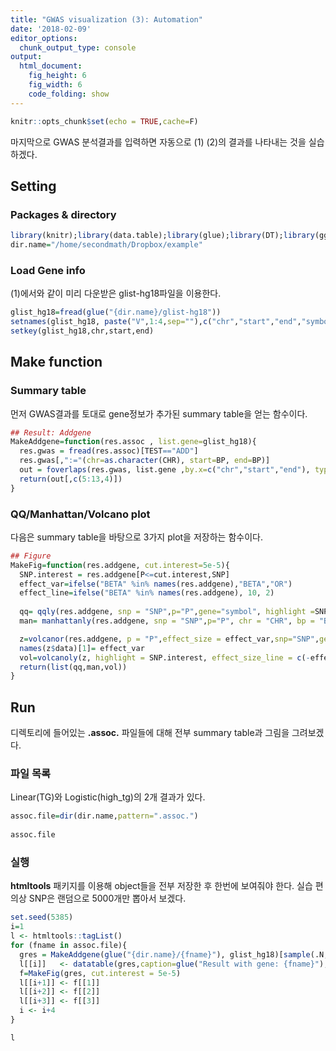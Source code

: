 ```yaml
---
title: "GWAS visualization (3): Automation"
date: '2018-02-09'
editor_options: 
  chunk_output_type: console
output: 
  html_document: 
    fig_height: 6
    fig_width: 6
    code_folding: show
---
```


```r
knitr::opts_chunk$set(echo = TRUE,cache=F)
```

마지막으로 GWAS 분석결과를 입력하면 자동으로 (1) (2)의 결과를 나타내는 것을 실습하겠다. 

## Setting
### Packages & directory
```r
library(knitr);library(data.table);library(glue);library(DT);library(ggplot2);library(manhattanly)
dir.name="/home/secondmath/Dropbox/example"

```


### Load Gene info

(1)에서와 같이 미리 다운받은 glist-hg18파일을 이용한다. 
```r
glist_hg18=fread(glue("{dir.name}/glist-hg18"))
setnames(glist_hg18, paste("V",1:4,sep=""),c("chr","start","end","symbol"))
setkey(glist_hg18,chr,start,end)
```


## Make function

### Summary table
먼저 GWAS결과를 토대로 gene정보가 추가된 summary table을 얻는 함수이다.
```r
## Result: Addgene 
MakeAddgene=function(res.assoc , list.gene=glist_hg18){
  res.gwas = fread(res.assoc)[TEST=="ADD"]
  res.gwas[,":="(chr=as.character(CHR), start=BP, end=BP)]
  out = foverlaps(res.gwas, list.gene ,by.x=c("chr","start","end"), type="within", mult="first")
  return(out[,c(5:13,4)])
}
```


### QQ/Manhattan/Volcano plot

다음은 summary table을 바탕으로 3가지 plot을 저장하는 함수이다. 
```r
## Figure
MakeFig=function(res.addgene, cut.interest=5e-5){
  SNP.interest = res.addgene[P<=cut.interest,SNP]
  effect_var=ifelse("BETA" %in% names(res.addgene),"BETA","OR")
  effect_line=ifelse("BETA" %in% names(res.addgene), 10, 2)
  
  qq= qqly(res.addgene, snp = "SNP",p="P",gene="symbol", highlight =SNP.interest, annotation1="CHR", annotation2="BP")
  man= manhattanly(res.addgene, snp = "SNP",p="P", chr = "CHR", bp = "BP", gene="symbol",highlight = SNP.interest ,annotation1="BP",annotation2=effect_var)

  z=volcanor(res.addgene, p = "P",effect_size = effect_var,snp="SNP",gene="symbol",annotation1="BP",annotation2="CHR")
  names(z$data)[1]= effect_var
  vol=volcanoly(z, highlight = SNP.interest, effect_size_line = c(-effect_line,effect_line), genomewideline = -log10(5e-08))
  return(list(qq,man,vol))
}

```

## Run
디렉토리에 들어있는 **.assoc.** 파일들에 대해 전부 summary table과 그림을 그려보겠다.

### 파일 목록

Linear(TG)와 Logistic(high_tg)의 2개 결과가 있다. 

```r
assoc.file=dir(dir.name,pattern=".assoc.")
  
assoc.file
```


### 실행

**htmltools** 패키지를 이용해 object들을 전부 저장한 후 한번에 보여줘야 한다. 실습 편의상 SNP은 랜덤으로 5000개만 뽑아서 보겠다.

```r
set.seed(5385)
i=1
l <- htmltools::tagList()
for (fname in assoc.file){
  gres = MakeAddgene(glue("{dir.name}/{fname}"), glist_hg18)[sample(.N,5000)]
  l[[i]]   <- datatable(gres,caption=glue("Result with gene: {fname}"),rownames=F)
  f=MakeFig(gres, cut.interest = 5e-5)
  l[[i+1]] <- f[[1]]
  l[[i+2]] <- f[[2]]
  l[[i+3]] <- f[[3]]
  i <- i+4
}

l
```